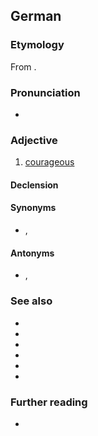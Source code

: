 ==German==

===Etymology===
From {{affix|de|Mut|-ig}}.

===Pronunciation===
* {{IPA|/ˈmuːtɪç/|lang=de}}

===Adjective===
{{de-adj|er|sten}}

# [[courageous]]

====Declension====
{{de-decl-adj|mutig|mutiger|mutigst}}

====Synonyms====
* {{l|de|couragiert}}, {{l|de|tapfer}}

====Antonyms====
* {{l|de|ängstlich}}, {{l|de|feige}}

===See also===
* {{l|de|fett}}
* {{l|de|fortschrittlich}}
* {{l|de|hervorgehoben}}
* {{l|de|kühn}}
* {{l|de|tapfer}}
* {{l|de|unerschrocken}}

===Further reading===
* {{R:Duden}}